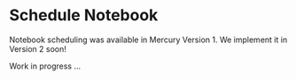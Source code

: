 # Schedule Notebook 


Notebook scheduling was available in Mercury Version 1. We implement it in Version 2 soon!


<Callout type="warning">
  Work in progress ...
</Callout>